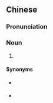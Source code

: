 {{also|芋头糕}}
==Chinese==
{{zh-forms|s=芋头糕|type=21}}
{{wikipedia|lang=zh}}
{{wikipedia|lang=yue}}

===Pronunciation===
{{zh-pron
|m=yùtougāo
|c=wu6 tau4-2 gou1
|cat=n
}}

===Noun===
{{zh-noun}}

# {{w|taro cake}} {{gloss|a common southern Chinese dish}}

====Synonyms====
* {{qualifier|Min Nan}} {{zh-l|芋粿|tr=ō͘-kóe, ō͘-ké}}
* {{qualifier|Hakka}} {{zh-l|芋粄|tr=vu-pán}}

{{zh-cat|Foods}}